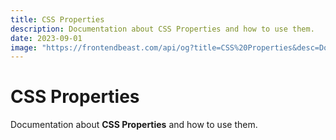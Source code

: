 ```yaml
---
title: CSS Properties
description: Documentation about CSS Properties and how to use them.
date: 2023-09-01
image: "https://frontendbeast.com/api/og?title=CSS%20Properties&desc=Documentation%20about%20CSS%20Properties%20and%20how%20to%20use%20them"
---
```



# CSS Properties

Documentation about **CSS Properties** and how to use them.

<Cards>
  <Card
    icon={""}
    title="accent-color"
    href="/css/css-properties/accent-color"
  />
</Cards>
